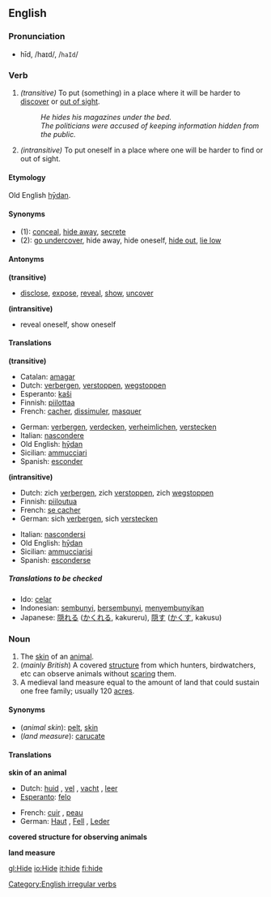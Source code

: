 ==English==

===Pronunciation===
*hīd, /haɪd/, /<tt>haId</tt>/

===Verb===
[[Category:English irregular verbs]]
{{en-verb2|'''to hide'''|'''[[hides]]'''|'''[[hid]]'''|'''[[hidden]]'''|'''[[hiding]]'''}}

#''(transitive)'' To put (something) in a place where it will be harder to [[discover]] or [[out of sight]].
#:''He hides his magazines under the bed.''
#:''The politicians were accused of keeping information hidden from the public.''
#''(intransitive)'' To put oneself in a place where one will be harder to find or out of sight.

====Etymology====
Old English [[hydan|hȳdan]].

====Synonyms====
*(1): [[conceal]], [[hide away]], [[secrete]]
*(2): [[go undercover]], hide away, hide oneself, [[hide out]], [[lie low]]

====Antonyms====

'''(transitive)'''
*[[disclose]], [[expose]], [[reveal]], [[show]], [[uncover]]

'''(intransitive)'''
*reveal oneself, show oneself

====Translations====
'''(transitive)'''
{{top}}
*Catalan: [[amagar]]
*Dutch: [[verbergen]], [[verstoppen]], [[wegstoppen]]
*Esperanto: [[kaŝi]]
*Finnish: [[piilottaa]]
*French: [[cacher]], [[dissimuler]], [[masquer]]
{{mid}}
*German: [[verbergen]], [[verdecken]], [[verheimlichen]], [[verstecken]]
*Italian: [[nascondere]]
*Old English: [[hydan|hȳdan]]
*Sicilian: [[ammucciari]]
*Spanish: [[esconder]]
{{bottom}}

'''(intransitive)'''
{{top}}
*Dutch: zich [[verbergen]], zich [[verstoppen]], zich [[wegstoppen]]
*Finnish: [[piiloutua]]
*French: [[se cacher]]
*German: sich [[verbergen]], sich [[verstecken]]
{{mid}}
*Italian: [[nascondersi]]
*Old English: [[hydan|hȳdan]]
*Sicilian: [[ammucciarisi]]
*Spanish: [[esconderse]]
{{bottom}}

=====Translations to be checked=====
<!--Remove this section once all of the translations below have been moved into the tables above.-->
{{checktrans}}

*Ido: [[celar]]
*Indonesian: [[sembunyi]], [[sembunyi|bersembunyi]], [[sembunyi|menyembunyikan]]
*Japanese: [[隠れる]] ([[かくれる]], kakureru), [[隠す]] ([[かくす]], kakusu)

===Noun===
{{en-noun|hide|hides}}

# The [[skin]] of an [[animal]].
# (''mainly British'') A covered [[structure]] from which hunters, birdwatchers, etc can observe animals without [[scare|scaring]] them.
# A medieval land measure equal to the amount of land that could sustain one free family; usually 120 [[acre]]s.

====Synonyms====
*(''animal skin''): [[pelt]], [[skin]]
*(''land measure''): [[carucate]]

====Translations====

'''skin of an animal'''
{{top}}
*Dutch: [[huid]] {{f}}, [[vel]] {{n}}, [[vacht]] {{f}}, [[leer]] {{n}}
*[[Esperanto]]: [[felo]]
{{mid}}
*French: [[cuir]] {{m}}, [[peau]] {{f}}
*German: [[Haut]] {{f}}, [[Fell]] {{n}}, [[Leder]] {{n}}
{{bottom}}

'''covered structure for observing animals'''
{{top}}
{{mid}}
{{bottom}}

'''land measure'''
{{top}}
{{mid}}
{{bottom}}

[[gl:Hide]]
[[io:Hide]]
[[it:hide]]
[[fi:hide]]